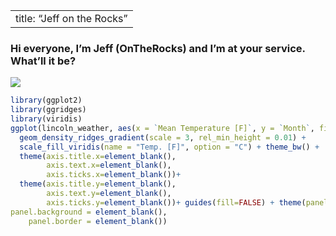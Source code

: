 
---
title: "Jeff on the Rocks"
---

### Hi everyone, I'm Jeff (OnTheRocks) and I'm at your service. What'll it be?

![](/Users/christineiyer/jeffontherocks/JeffFolder/jeffontherocks/bar.jpg)

```r

library(ggplot2)
library(ggridges)
library(viridis)
ggplot(lincoln_weather, aes(x = `Mean Temperature [F]`, y = `Month`, fill = ..x..)) +
  geom_density_ridges_gradient(scale = 3, rel_min_height = 0.01) +
  scale_fill_viridis(name = "Temp. [F]", option = "C") + theme_bw() +
  theme(axis.title.x=element_blank(),
        axis.text.x=element_blank(),
        axis.ticks.x=element_blank())+
  theme(axis.title.y=element_blank(),
        axis.text.y=element_blank(),
        axis.ticks.y=element_blank())+ guides(fill=FALSE) + theme(panel.grid.major = element_blank(), panel.grid.minor = element_blank(),
panel.background = element_blank(),
    panel.border = element_blank())


```